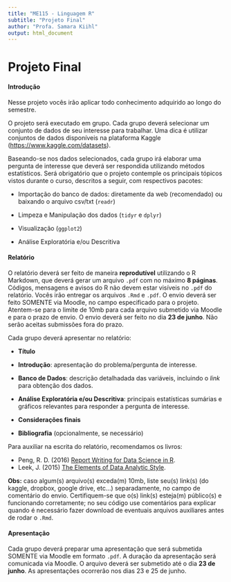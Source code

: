 ```yaml
---
title: "ME115 - Linguagem R"
subtitle: "Projeto Final"
author: "Profa. Samara Kiihl"
output: html_document
---
```


# Projeto Final

#### Introdução

Nesse projeto vocês irão aplicar todo conhecimento adquirido ao longo do semestre. 

O projeto será executado em grupo. Cada grupo deverá selecionar um conjunto de dados de seu interesse para trabalhar. Uma dica é utilizar conjuntos de dados disponíveis na plataforma Kaggle  ([https://www.kaggle.com/datasets](https://www.kaggle.com/datasets)).

Baseando-se nos dados selecionados, cada grupo irá elaborar uma pergunta de interesse que deverá ser respondida utilizando métodos estatísticos. Será obrigatório que o projeto contemple os principais tópicos vistos durante o curso, descritos a seguir, com respectivos pacotes:

- Importação do banco de dados: diretamente da web (recomendado) ou baixando o arquivo csv/txt (`readr`)

- Limpeza e Manipulação dos dados (`tidyr` e `dplyr`)

- Visualização (`ggplot2`)

- Análise Exploratória e/ou Descritiva


#### Relatório

O relatório deverá ser feito de maneira **reprodutível** utilizando o R Markdown, que deverá gerar um arquivo `.pdf` com no máximo **8 páginas**. Códigos, mensagens e avisos do R não devem estar visíveis no `.pdf` do relatório. Vocês irão entregar os arquivos `.Rmd` e `.pdf`. O envio deverá ser feito SOMENTE via Moodle, no campo especificado para o projeto. Atentem-se para o limite de 10mb para cada arquivo submetido via Moodle e para o prazo de envio. O envio deverá ser feito no dia **23 de junho**. Não serão aceitas submissões fora do prazo.


Cada grupo deverá apresentar no relatório:

- **Título**

- **Introdução**: apresentação do problema/pergunta de interesse.

- **Banco de Dados**: descrição detalhadada das variáveis, incluindo o *link* para obtenção dos dados. 

- **Análise Exploratória e/ou Descritiva**: principais estatísticas sumárias e gráficos relevantes para responder a pergunta de interesse.

- **Considerações finais**

- **Bibliografia** (opcionalmente, se necessário)

Para auxiliar na escrita do relatório, recomendamos os livros:

* Peng, R. D. (2016) [Report Writing for Data Science in R](https://leanpub.com/reportwriting).
* Leek, J. (2015) [The Elements of Data Analytic Style](https://leanpub.com/datastyle).

**Obs:** caso algum(s) arquivo(s) exceda(m) 10mb, liste seu(s) link(s) (do kaggle, dropbox, google drive, etc...) separadamente, no campo de comentário do envio. Certifiquem-se que o(s) link(s) esteja(m) público(s) e funcionando corretamente; no seu código use comentários para explicar quando é necessário fazer download de eventuais arquivos auxiliares antes de rodar o `.Rmd`.

#### Apresentação

Cada grupo deverá preparar uma apresentação que será submetida SOMENTE via Moodle em formato `.pdf`. A duração da apresentação será comunicada via Moodle. O arquivo deverá ser submetido até o dia **23 de junho**. As apresentações ocorrerão nos dias 23 e 25 de junho. 
